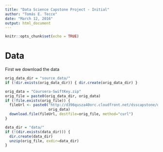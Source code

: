 ```yaml
---
title: "Data Science Capstone Project - Initial"
author: "Tomás E. Tecce"
date: "March 12, 2016"
output: html_document
---
```


```r
knitr::opts_chunk$set(echo = TRUE)
```

# Data

First we download the data

```r
orig_data_dir = "source_data/"
if (!dir.exists(orig_data_dir)) { dir.create(orig_data_dir) }

orig_data = "Coursera-SwiftKey.zip"
orig_file = paste0(orig_data_dir, orig_data)
if (!file.exists(orig_file)) {
  fileUrl <- paste0("http://d396qusza40orc.cloudfront.net/dsscapstone/dataset/",
                    orig_data)
  download.file(fileUrl, destfile=orig_file, method="curl")
}

data_dir = "data/"
if (!(dir.exists(data_dir))) {
  dir.create(data_dir)
  unzip(orig_file, exdir=data_dir)
}
```

